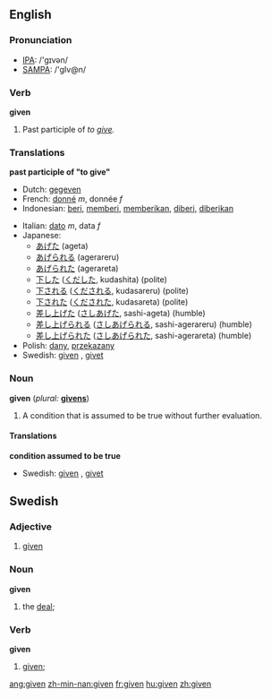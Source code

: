 ==English==

{{rank|home|whose|words|236|given|hands|turned|taken}}

===Pronunciation===
*[[w:IPA|IPA]]: /'gɪvən/
*[[w:SAMPA|SAMPA]]: /'gIv@n/

===Verb===
'''given'''
# Past participle of ''to [[give]].''

===Translations===

'''past participle of "to give"'''
{{top}}
*Dutch: [[gegeven]]
*French: [[donné]] ''m'', donnée ''f''
*Indonesian: [[beri]], [[beri|memberi]], [[beri|memberikan]], [[beri|diberi]], [[beri|diberikan]]
{{mid}}
*Italian: [[dato]] ''m'', data ''f''
*Japanese:
** [[あげた]] (ageta)
** [[あげられる]] (agerareru)
** [[あげられた]] (agerareta)
** [[下した]] ([[くだした]], kudashita) (polite)
** [[下される]] ([[くだされる]], kudasareru) (polite)
** [[下された]] ([[くだされた]], kudasareta) (polite)
** [[差し上げた]] ([[さしあげた]], sashi-ageta) (humble)
** [[差し上げられる]] ([[さしあげられる]], sashi-agerareru) (humble)
** [[差し上げられた]] ([[さしあげられた]], sashi-agerareta) (humble)
*Polish: [[dany]], [[przekazany]]
* Swedish: [[#Swedish|given]] {{c}}, [[givet]] {{n}}
{{bottom}}

===Noun===
'''given''' (''plural:'' '''[[givens]]''')
# A condition that is assumed to be true without further evaluation.

====Translations====

'''condition assumed to be true'''
{{top}}
* Swedish: [[#Swedish|given]] {{c}}, [[givet]] {{n}}
{{mid}}
{{bottom}}

==Swedish==

===Adjective===
{{sv-adj-pastpart|given|givet|givne|givna|givna}}

# [[#English|given]]

===Noun===
'''given'''

# the [[deal]]; {{sv-noun-form-def|giv}}

===Verb===
'''given'''

# [[#English|given]]; {{sv-verb-form-pastpart|ge}}

[[ang:given]]
[[zh-min-nan:given]]
[[fr:given]]
[[hu:given]]
[[zh:given]]